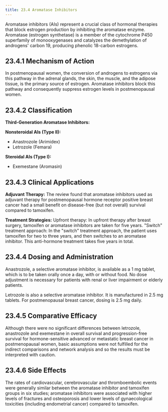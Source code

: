 ```yaml
---
title: 23.4 Aromatase Inhibitors
---
```



Aromatase inhibitors (AIs) represent a crucial class of hormonal therapies that block estrogen production by inhibiting the aromatase enzyme. Aromatase (estrogen synthetase) is a member of the cytochrome P450 superfamily of monooxygenases and catalyzes the demethylation of androgens' carbon 19, producing phenolic 18-carbon estrogens.

## 23.4.1 Mechanism of Action

In postmenopausal women, the conversion of androgens to estrogens via this pathway in the adrenal glands, the skin, the muscle, and the adipose tissue, is the primary source of estrogen. Aromatase inhibitors block this pathway and consequently suppress estrogen levels in postmenopausal women.

## 23.4.2 Classification

**Third-Generation Aromatase Inhibitors:**

**Nonsteroidal AIs (Type II):**
- Anastrozole (Arimidex)
- Letrozole (Femara)

**Steroidal AIs (Type I):**
- Exemestane (Aromasin)

## 23.4.3 Clinical Applications

**Adjuvant Therapy:**
The review found that aromatase inhibitors used as adjuvant therapy for postmenopausal hormone receptor positive breast cancer had a small benefit on disease-free (but not overall) survival compared to tamoxifen.

**Treatment Strategies:**
Upfront therapy: In upfront therapy after breast surgery, tamoxifen or aromatase inhibitors are taken for five years. "Switch" treatment approach: In the "switch" treatment approach, the patient uses tamoxifen for two to three years, and then switches to an aromatase inhibitor. This anti-hormone treatment takes five years in total.

## 23.4.4 Dosing and Administration

Anastrozole, a selective aromatase inhibitor, is available as a 1 mg tablet, which is to be taken orally once a day, with or without food. No dose adjustment is necessary for patients with renal or liver impairment or elderly patients.

Letrozole is also a selective aromatase inhibitor. It is manufactured in 2.5 mg tablets. For postmenopausal breast cancer, dosing is 2.5 mg daily.

## 23.4.5 Comparative Efficacy

Although there were no significant differences between letrozole, anastrozole and exemestane in overall survival and progression-free survival for hormone-sensitive advanced or metastatic breast cancer in postmenopausal women, basic assumptions were not fulfilled for the indirect comparisons and network analysis and so the results must be interpreted with caution.

## 23.4.6 Side Effects

The rates of cardiovascular, cerebrovascular and thromboembolic events were generally similar between the aromatase inhibitor and tamoxifen groups in six studies; aromatase inhibitors were associated with higher levels of fractures and osteoporosis and lower levels of gynaecological toxicities (including endometrial cancer) compared to tamoxifen.

